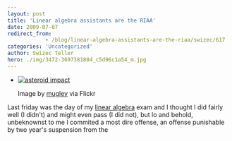 ```yaml
---
layout: post
title: 'Linear algebra assistants are the RIAA'
date: 2009-07-07
redirect_from: 
            - /blog/linear-algebra-assistants-are-the-riaa/swizec/617
categories: 'Uncategorized'
author: Swizec Teller
hero: ./img/3472-3697381804_c5d96c1a54_m.jpg
---
```

- [![asteroid impact](./img/3472-3697381804_c5d96c1a54_m.jpg "asteroid impact")](http://www.flickr.com/photos/91256982@N00/3697381804/)

  Image by [mugley](http://www.flickr.com/photos/91256982@N00/3697381804/) via Flickr

Last friday was the day of my [linear algebra](http://en.wikipedia.org/wiki/Linear_algebra "Linear algebra") exam and I thought I did fairly well (I didn't) and might even pass (I did not), but lo and behold, unbeknownst to me I commited a most dire offense, an offense punishable by two year's suspension from the